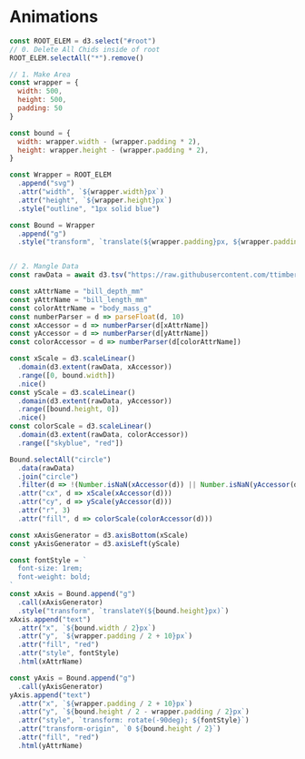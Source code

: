 # Animations

```js
const ROOT_ELEM = d3.select("#root")
// 0. Delete All Chids inside of root
ROOT_ELEM.selectAll("*").remove()

// 1. Make Area
const wrapper = {
  width: 500,
  height: 500,
  padding: 50
}

const bound = {
  width: wrapper.width - (wrapper.padding * 2),
  height: wrapper.height - (wrapper.padding * 2),
}

const Wrapper = ROOT_ELEM
  .append("svg")
  .attr("width", `${wrapper.width}px`)
  .attr("height", `${wrapper.height}px`)
  .style("outline", "1px solid blue")

const Bound = Wrapper
  .append("g")
  .style("transform", `translate(${wrapper.padding}px, ${wrapper.padding}px)`)


// 2. Mangle Data
const rawData = await d3.tsv("https://raw.githubusercontent.com/ttimbers/palmerpenguins/aef2d7c48466b88dcfe0832a67b0a270607f1737/inst/extdata/penguins.tsv")

const xAttrName = "bill_depth_mm"
const yAttrName = "bill_length_mm"
const colorAttrName = "body_mass_g"
const numberParser = d => parseFloat(d, 10)
const xAccessor = d => numberParser(d[xAttrName])
const yAccessor = d => numberParser(d[yAttrName])
const colorAccessor = d => numberParser(d[colorAttrName])

const xScale = d3.scaleLinear()
  .domain(d3.extent(rawData, xAccessor))
  .range([0, bound.width])
  .nice()
const yScale = d3.scaleLinear()
  .domain(d3.extent(rawData, yAccessor))
  .range([bound.height, 0])
  .nice()
const colorScale = d3.scaleLinear()
  .domain(d3.extent(rawData, colorAccessor))
  .range(["skyblue", "red"])

Bound.selectAll("circle")
  .data(rawData)
  .join("circle")
  .filter(d => !(Number.isNaN(xAccessor(d)) || Number.isNaN(yAccessor(d))))
  .attr("cx", d => xScale(xAccessor(d)))
  .attr("cy", d => yScale(yAccessor(d)))
  .attr("r", 3)
  .attr("fill", d => colorScale(colorAccessor(d)))

const xAxisGenerator = d3.axisBottom(xScale)
const yAxisGenerator = d3.axisLeft(yScale)

const fontStyle = `
  font-size: 1rem;
  font-weight: bold;
`
const xAxis = Bound.append("g")
  .call(xAxisGenerator)
  .style("transform", `translateY(${bound.height}px)`)
xAxis.append("text")
  .attr("x", `${bound.width / 2}px`)
  .attr("y", `${wrapper.padding / 2 + 10}px`)
  .attr("fill", "red")
  .attr("style", fontStyle)
  .html(xAttrName)

const yAxis = Bound.append("g")
  .call(yAxisGenerator)
yAxis.append("text")
  .attr("x", `${wrapper.padding / 2 + 10}px`)
  .attr("y", `${bound.height / 2 - wrapper.padding / 2}px`)
  .attr("style", `transform: rotate(-90deg); ${fontStyle}`)
  .attr("transform-origin", `0 ${bound.height / 2}`)
  .attr("fill", "red")
  .html(yAttrName)
```

<ScatterPlot />
